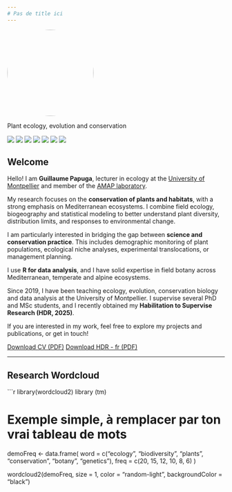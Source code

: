 ```yaml
---
# Pas de title ici
---
```


::: {.grid}
::: {.g-col-4}
![](images/profil_1.JPG){width=200px style="border-radius:50%;"}

Plant ecology, evolution and conservation

<div style="margin-top:15px;">
[![](https://img.icons8.com/?size=50&id=12599&format=png&color=000000)](https://github.com/Guillaume-Papuga)
[![](https://img.icons8.com/?size=50&id=drPiDBy9kkJ3&format=png&color=000000)](https://scholar.google.com/citations?user=NFHREtgAAAAJ&hl=fr)
[![](https://img.icons8.com/?size=50&id=ve6L0KkSotok&format=png&color=000000)](https://orcid.org/0000-0002-7803-2219)
[![](https://img.icons8.com/?size=50&id=JwlJGiL15V81&format=png&color=000000)](https://www.researchgate.net/profile/Guillaume-Papuga)
[![](https://img.icons8.com/?size=50&id=of3VL9FKzJuz&format=png&color=000000)](mailto:guillaume.papuga@umontpellier.fr)
[![](https://img.icons8.com/?size=50&id=13930&format=png&color=000000)](https://www.linkedin.com/in/guillaume-papuga-b3735b2a1/)
[![](https://img.icons8.com/?size=50&id=3ovMFy5JDSWq&format=png&color=000000)](https://bsky.app/profile/guillaume-papuga.bsky.social)
</div>
:::

::: {.g-col-8}
# Welcome

Hello! I am **Guillaume Papuga**, lecturer in ecology at the [University of Montpellier](https://www.umontpellier.fr/){target="_blank"} and member of the [AMAP laboratory](https://amap.cirad.fr/){target="_blank"}.  

My research focuses on the **conservation of plants and habitats**, with a strong emphasis on Mediterranean ecosystems. I combine field ecology, biogeography and statistical modeling to better understand plant diversity, distribution limits, and responses to environmental change.  

I am particularly interested in bridging the gap between **science and conservation practice**. This includes demographic monitoring of plant populations, ecological niche analyses, experimental translocations, or management planning.  

I use **R for data analysis**, and I have solid expertise in field botany across Mediterranean, temperate and alpine ecosystems.  

Since 2019, I have been teaching ecology, evolution, conservation biology and data analysis at the University of Montpellier. I supervise several PhD and MSc students, and I recently obtained my **Habilitation to Supervise Research (HDR, 2025)**.  

If you are interested in my work, feel free to explore my projects and publications, or get in touch!

[Download CV (PDF)](path/to/cv.pdf)
[Download HDR - fr (PDF)](path/to/cv.pdf)
:::
:::


---

## Research Wordcloud

```r
library(wordcloud2)
library (tm)

# Exemple simple, à remplacer par ton vrai tableau de mots
demoFreq <- data.frame(
  word = c("ecology", "biodiversity", "plants", "conservation", "botany", "genetics"),
  freq = c(20, 15, 12, 10, 8, 6)
)

wordcloud2(demoFreq,
           size = 1,
           color = "random-light",
           backgroundColor = "black")
